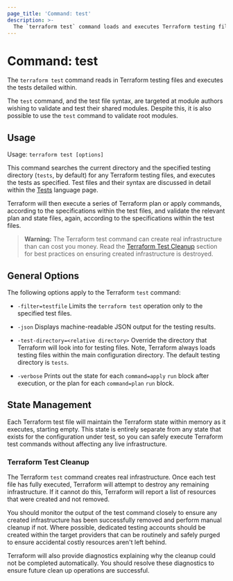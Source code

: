```yaml
---
page_title: 'Command: test'
description: >-
  The `terraform test` command loads and executes Terraform testing files.
---
```


# Command: test

The `terraform test` command reads in Terraform testing files and executes the tests detailed within.

The `test` command, and the test file syntax, are targeted at module authors wishing to validate and test their shared modules. Despite this, it is also possible to use the `test` command to validate root modules.

## Usage

Usage: `terraform test [options]`

This command searches the current directory and the specified testing directory (`tests`, by default) for any Terraform testing files, and executes the tests as specified. Test files and their syntax are discussed in detail within the [Tests](/terraform/language/tests) language page.

Terraform will then execute a series of Terraform plan or apply commands, according to the specifications within the test files, and validate the relevant plan and state files, again, according to the specifications within the test files.

> **Warning:** The Terraform test command can create real infrastructure than can cost you money. Read the [Terraform Test Cleanup](#terraform-test-cleanup) section for best practices on ensuring created infrastructure is destroyed.

## General Options

The following options apply to the Terraform `test` command:

* `-filter=testfile` Limits the `terraform test` operation only to the specified test files.

* `-json` Displays machine-readable JSON output for the testing results.

* `-test-directory=<relative directory>` Override the directory that Terraform will look into for testing files. Note, Terraform always loads testing files within the main configuration directory. The default testing directory is `tests`.

* `-verbose` Prints out the state for each `command=apply` `run` block after execution, or the plan for each `command=plan` `run` block.

## State Management

Each Terraform test file will maintain the Terraform state within memory as it executes, starting empty. This state is entirely separate from any state that exists for the configuration under test, so you can safely execute Terraform test commands without affecting any live infrastructure.

### Terraform Test Cleanup

The Terraform `test` command creates real infrastructure. Once each test file has fully executed, Terraform will attempt to destroy any remaining infrastructure. If it cannot do this, Terraform will report a list of resources that were created and not removed.

You should monitor the output of the test command closely to ensure any created infrastructure has been successfully removed and perform manual cleanup if not. Where possible, dedicated testing accounts should be created within the target providers that can be routinely and safely purged to ensure accidental costly resources aren't left behind.

Terraform will also provide diagnostics explaining why the cleanup could not be completed automatically. You should resolve these diagnostics to ensure future clean up operations are successful.
